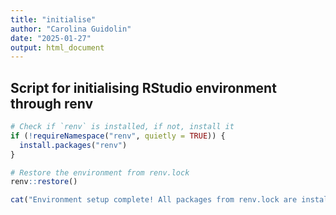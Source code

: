 ---
title: "initialise"
author: "Carolina Guidolin"
date: "2025-01-27"
output: html_document
---

## Script for initialising RStudio environment through renv

```{r}
# Check if `renv` is installed, if not, install it
if (!requireNamespace("renv", quietly = TRUE)) {
  install.packages("renv")
}

# Restore the environment from renv.lock
renv::restore()

cat("Environment setup complete! All packages from renv.lock are installed and ready to use")
```
